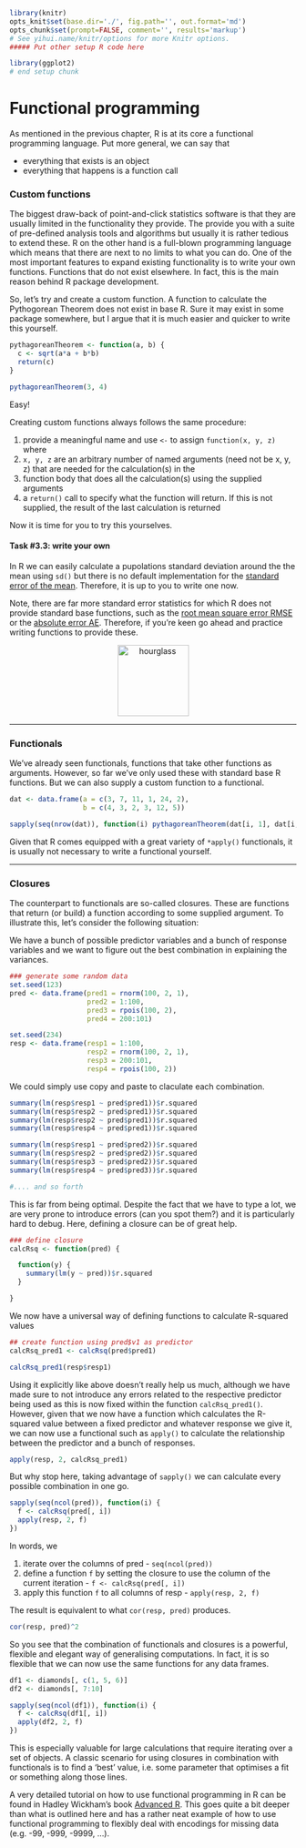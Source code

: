 ```r
library(knitr)
opts_knit$set(base.dir='./', fig.path='', out.format='md')
opts_chunk$set(prompt=FALSE, comment='', results='markup')
# See yihui.name/knitr/options for more Knitr options.
##### Put other setup R code here

library(ggplot2)
# end setup chunk
```
# Functional programming

As mentioned in the previous chapter, R is at its core a functional programming language. Put more general, we can say that

* everything that exists is an object
* everything that happens is a function call

### Custom functions

The biggest draw-back of point-and-click statistics software is that they are usually limited in the functionality they provide. The provide you with a suite of pre-defined analysis tools and algorithms but usually it is rather tedious to extend these. R on the other hand is a full-blown programming language which means that there are next to no limits to what you can do. One of the most important features to expand existing functionality is to write your own functions. Functions that do not exist elsewhere. In fact, this is the main reason behind R package development.

So, let's try and create a custom function. A function to calculate the Pythogorean Theorem does not exist in base R. Sure it may exist in some package somewhere, but I argue that it is much easier and quicker to write this yourself.

```r
pythagoreanTheorem <- function(a, b) {
  c <- sqrt(a*a + b*b)
  return(c)
}

pythagoreanTheorem(3, 4)
```

Easy!

Creating custom functions always follows the same procedure:

1. provide a meaningful name and use `<-` to assign `function(x, y, z)` where
2. `x, y, z` are an arbitrary number of named arguments (need not be x, y, z) that are needed for the calculation(s) in the 
3. function body that does all the calculation(s) using the supplied arguments
4. a `return()` call to specify what the function will return. If this is not supplied, the result of the last calculation is returned

Now it is time for you to try this yourselves.

#### Task #3.3: write your own
In R we can easily calculate a pupolations standard deviation around the the mean using `sd()` but there is no default implementation for the [standard error of the mean](https://en.wikipedia.org/wiki/Standard_error). Therefore, it is up to you to write one now. 

Note, there are far more standard error statistics for which R does not provide standard base functions, such as the [root mean square error RMSE](https://en.wikipedia.org/wiki/Root-mean-square_deviation) or the [absolute error AE](https://en.wikipedia.org/wiki/Approximation_error). Therefore, if you're keen go ahead and practice writing functions to provide these.

<center>
  <img src="https://upload.wikimedia.org/wikipedia/commons/2/25/Hourglass_2.svg" alt="hourglass" style="width: 125px;"/>
</center>

-------

### Functionals

We've already seen functionals, functions that take other functions as arguments. However, so far we've only used these with standard base R functions. But we can also supply a custom function to a functional.

```r
dat <- data.frame(a = c(3, 7, 11, 1, 24, 2),
                  b = c(4, 3, 2, 3, 12, 5))

sapply(seq(nrow(dat)), function(i) pythagoreanTheorem(dat[i, 1], dat[i, 2]))
```

Given that R comes equipped with a great variety of `*apply()` functionals, it is usually not necessary to write a functional yourself. 

-------

### Closures

The counterpart to functionals are so-called closures. These are functions that return (or build) a function according to some supplied argument. To illustrate this, let's consider the following situation:

We have a bunch of possible predictor variables and a bunch of response variables and we want to figure out the best combination in explaining the variances. 

```r
### generate some random data
set.seed(123)
pred <- data.frame(pred1 = rnorm(100, 2, 1),
                   pred2 = 1:100,
                   pred3 = rpois(100, 2),
                   pred4 = 200:101)

set.seed(234)
resp <- data.frame(resp1 = 1:100,
                   resp2 = rnorm(100, 2, 1),
                   resp3 = 200:101,
                   resp4 = rpois(100, 2))
```

We could simply use copy and paste to claculate each combination.

```r
summary(lm(resp$resp1 ~ pred$pred1))$r.squared
summary(lm(resp$resp2 ~ pred$pred1))$r.squared
summary(lm(resp$resp2 ~ pred$pred1))$r.squared
summary(lm(resp$resp4 ~ pred$pred1))$r.squared

summary(lm(resp$resp1 ~ pred$pred2))$r.squared
summary(lm(resp$resp2 ~ pred$pred2))$r.squared
summary(lm(resp$resp3 ~ pred$pred2))$r.squared
summary(lm(resp$resp4 ~ pred$pred3))$r.squared

#.... and so forth
```

This is far from being optimal. Despite the fact that we have to type a lot, we are very prone to introduce errors (can you spot them?) and it is particularly hard to debug. Here, defining a closure can be of great help.

```r
### define closure
calcRsq <- function(pred) {

  function(y) {
    summary(lm(y ~ pred))$r.squared
  }

}
```

We now have a universal way of defining functions to calculate R-squared values

```r
## create function using pred$v1 as predictor
calcRsq_pred1 <- calcRsq(pred$pred1)

calcRsq_pred1(resp$resp1)
```

Using it explicitly like above doesn't really help us much, although we have made sure to not introduce any errors related to the respective predictor being used as this is now fixed within the function `calcRsq_pred1()`. However, given that we now have a function which calculates the R-squared value between a fixed predictor and whatever response we give it, we can now use a functional such as `apply()` to calculate the relationship between the predictor and a bunch of responses.

```r
apply(resp, 2, calcRsq_pred1)
```

But why stop here, taking advantage of `sapply()` we can calculate every possible combination in one go.

```r
sapply(seq(ncol(pred)), function(i) {
  f <- calcRsq(pred[, i])
  apply(resp, 2, f)
})
```

In words, we 

1. iterate over the columns of pred - `seq(ncol(pred))`
2. define a function `f` by setting the closure to use the column of the current iteration - `f <- calcRsq(pred[, i])`
3. apply this function `f` to all columns of resp - `apply(resp, 2, f)`

The result is equivalent to what `cor(resp, pred)` produces.

```r
cor(resp, pred)^2
```

So you see that the combination of functionals and closures is a powerful, flexible and elegant way of generalising computations. In fact, it is so flexible that we can now use the same functions for any data frames.

```r
df1 <- diamonds[, c(1, 5, 6)]
df2 <- diamonds[, 7:10]

sapply(seq(ncol(df1)), function(i) {
  f <- calcRsq(df1[, i])
  apply(df2, 2, f)
})
```

This is especially valuable for large calculations that require iterating over a set of objects. A classic scenario for using closures in combination with functionals is to find a 'best' value, i.e. some parameter that optimises a fit or something along those lines.

A very detailed tutorial on how to use functional programming in R can be found in Hadley Wickham's book [Advanced R](http://adv-r.had.co.nz/Functional-programming.html). This goes quite a bit deeper than what is outlined here and has a rather neat example of how to use functional programming to flexibly deal with encodings for missing data (e.g. -99, -999, -9999, ...).